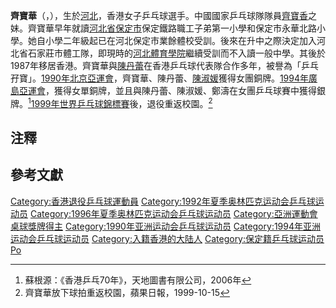 {{expand|time=2015-03-23T07:13:59+00:00}}

'''齊寶華'''（{{lang-en|Chai Po-wa}}，{{bd|1966年|4月12日||}}），生於[[河北|河北]]，香港女子乒乓球選手。中國國家乒乓球隊隊員[[齊寶香|齊寶香]]之妹。齊寶華早年就讀[[河北省|河北省]][[保定市|保定市]]保定鐵路職工子弟第一小學和保定市永華北路小學{{noteTag|name=名人說母校|關於齊寶華就讀學校和校園生活的資料出自1994年由明報校園記者所著的《名人說母校》（明報出版社出版）第220至224頁。}}。她自小學二年級起已在河北保定市業餘體校受訓{{noteTag|name=名人說母校}}。後來在升中之際決定加入河北省石家莊市體工隊，即現時的[[河北體育學院|河北體育學院]]繼續受訓而不入讀一般中學{{noteTag|name=名人說母校}}。其後於1987年移居香港。齊寶華與[[陳丹蕾|陳丹蕾]]在香港乒乓球代表隊合作多年，被譽為「乒乓孖寶」。[[1990年亞洲運動會|1990年北京亞運會]]，齊寶華、陳丹蕾、[[陳淑媛_(乒乓球運動員)|陳淑媛]]獲得女團銅牌。[[1994年亞洲運動會|1994年廣島亞運會]]，獲得女單銅牌，並且與陳丹蕾、陳淑媛、鄭濤在女團乒乓球賽中獲得銀牌。<ref>蘇根源：《香港乒乓70年》，天地圖書有限公司，2006年</ref>[[1999年世界乒乓球錦標賽|1999年世界乒乓球錦標賽]]後，退役重返校園。<ref>齊寶華放下球拍重返校園，蘋果日報，1999-10-15</ref>

==注釋==
{{noteFoot}}

== 參考文獻 ==
{{reflist}}

{{香港乒乓球}}
{{亚洲乒乓球锦标赛女子团体冠军}}

{{Authority control}}
{{DEFAULTSORT:Chai, Po Wa}}
[[Category:香港退役乒乓球運動員|Category:香港退役乒乓球運動員]]
[[Category:1992年夏季奥林匹克运动会乒乓球运动员|Category:1992年夏季奥林匹克运动会乒乓球运动员]]
[[Category:1996年夏季奥林匹克运动会乒乓球运动员|Category:1996年夏季奥林匹克运动会乒乓球运动员]]
[[Category:亞洲運動會桌球獎牌得主|Category:亞洲運動會桌球獎牌得主]]
[[Category:1990年亚洲运动会乒乓球运动员|Category:1990年亚洲运动会乒乓球运动员]]
[[Category:1994年亚洲运动会乒乓球运动员|Category:1994年亚洲运动会乒乓球运动员]]
[[Category:入籍香港的大陆人|Category:入籍香港的大陆人]]
[[Category:保定籍乒乓球运动员|Category:保定籍乒乓球运动员]]
[[Category:齊姓|Po]]